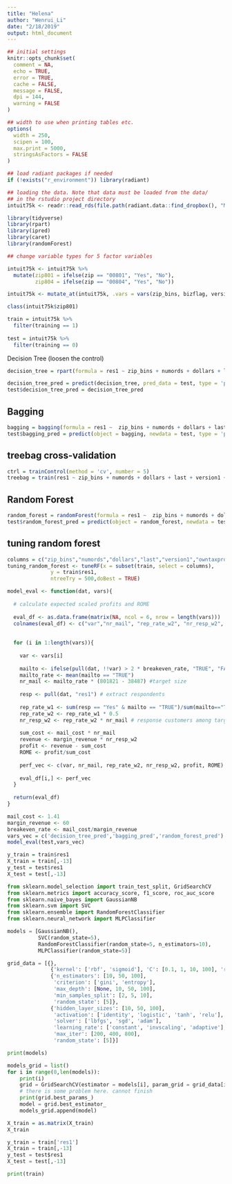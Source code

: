 ```yaml
---
title: "Helena"
author: "Wenrui_Li"
date: "2/18/2019"
output: html_document
---
```


```r
## initial settings
knitr::opts_chunk$set(
  comment = NA,
  echo = TRUE,
  error = TRUE,
  cache = FALSE,
  message = FALSE,
  dpi = 144,
  warning = FALSE
)

## width to use when printing tables etc.
options(
  width = 250,
  scipen = 100,
  max.print = 5000,
  stringsAsFactors = FALSE
)

## load radiant packages if needed
if (!exists("r_environment")) library(radiant)
```

<style>
.table {
  width: auto;
}
ul, ol {
  padding-left: 18px;
}
pre, code, pre code {
  overflow: auto;
  white-space: pre;
  word-wrap: normal;
  background-color: #ffffff;
}
</style>
```r
## loading the data. Note that data must be loaded from the data/
## in the rstudio project directory
intuit75k <- readr::read_rds(file.path(radiant.data::find_dropbox(), "MGTA455-2019/data/intuit75k.rds"))
```

```r
library(tidyverse)
library(rpart)
library(ipred)
library(caret)
library(randomForest)
```


```r
## change variable types for 5 factor variables

intuit75k <- intuit75k %>% 
  mutate(zip801 = ifelse(zip == "00801", "Yes", "No"),
         zip804 = ifelse(zip == "00804", "Yes", "No"))

intuit75k <- mutate_at(intuit75k, .vars = vars(zip_bins, bizflag, version1, owntaxprod, upgraded, zip801, zip804), .funs = funs(as.factor))

class(intuit75k$zip801)

train = intuit75k %>%
  filter(training == 1)
  
test = intuit75k %>%
  filter(training == 0)
```

Decision Tree (loosen the control)
```r
decision_tree = rpart(formula = res1 ~ zip_bins + numords + dollars + last + version1 + owntaxprod + upgraded + zip801 + zip804, data = train, control=rpart.control(minsplit=2, minbucket=1, cp=0.001))
```

```r
decision_tree_pred = predict(decision_tree, pred_data = test, type = 'prob')
test$decision_tree_pred = decision_tree_pred
```

## Bagging
```r
bagging = bagging(formula = res1 ~  zip_bins + numords + dollars + last + version1 + owntaxprod + upgraded + zip801 + zip804, data = train, nbagg=25)
test$bagging_pred = predict(object = bagging, newdata = test, type = 'prob')
```

## treebag cross-validation
```r
ctrl = trainControl(method = 'cv', number = 5)
treebag = train(res1 ~ zip_bins + numords + dollars + last + version1 + owntaxprod + upgraded + zip801 + zip804, data = train, method = 'treebag', trControl = ctrl)
```

## Random Forest
```r
random_forest = randomForest(formula = res1 ~  zip_bins + numords + dollars + last + version1 + owntaxprod + upgraded + zip801 + zip804, data = train)
test$random_forest_pred = predict(object = random_forest, newdata = test, type = 'prob')
```

## tuning random forest
```r
columns = c("zip_bins","numords","dollars","last","version1","owntaxprod","upgraded","zip801","zip804")
tuning_random_forest <- tuneRF(x = subset(train, select = columns),
              y = train$res1,
              ntreeTry = 500,doBest = TRUE)
```


```r
model_eval <- function(dat, vars){
  
  # calculate expected scaled profits and ROME
  
  eval_df <- as.data.frame(matrix(NA, ncol = 6, nrow = length(vars)))
  colnames(eval_df) <- c("var","nr_mail", "rep_rate_w2", "nr_resp_w2", "profit", "ROME")
  
  
  for (i in 1:length(vars)){
    
    var <- vars[i]
    
    mailto <- ifelse(pull(dat, !!var) > 2 * breakeven_rate, "TRUE", "FALSE") # decide whether to mail or not
    mailto_rate <- mean(mailto == "TRUE")
    nr_mail <- mailto_rate * (801821 - 38487) #target size
    
    resp <- pull(dat, "res1") # extract respondents
    
    rep_rate_w1 <- sum(resp == "Yes" & mailto == "TRUE")/sum(mailto=="TRUE") # response rate among targeted audience
    rep_rate_w2 <- rep_rate_w1 * 0.5
    nr_resp_w2 <- rep_rate_w2 * nr_mail # response customers among targeted audience
    
    sum_cost <- mail_cost * nr_mail
    revenue <- margin_revenue * nr_resp_w2
    profit <- revenue - sum_cost
    ROME <- profit/sum_cost
    
    perf_vec <- c(var, nr_mail, rep_rate_w2, nr_resp_w2, profit, ROME)
    
    eval_df[i,] <- perf_vec
  }
  
  return(eval_df) 
}

```

```r
mail_cost <- 1.41
margin_revenue <- 60
breakeven_rate <- mail_cost/margin_revenue
vars_vec = c('decision_tree_pred','bagging_pred','random_forest_pred')
model_eval(test,vars_vec)
```


```r
y_train = train$res1
X_train = train[,-13]
y_test = test$res1
X_test = test[,-13]
```


```python
from sklearn.model_selection import train_test_split, GridSearchCV
from sklearn.metrics import accuracy_score, f1_score, roc_auc_score
from sklearn.naive_bayes import GaussianNB
from sklearn.svm import SVC
from sklearn.ensemble import RandomForestClassifier
from sklearn.neural_network import MLPClassifier
```


```python
models = [GaussianNB(),
          SVC(random_state=5),
          RandomForestClassifier(random_state=5, n_estimators=10),
          MLPClassifier(random_state=5)]
```


```python
grid_data = [{},
              {'kernel': ['rbf', 'sigmoid'], 'C': [0.1, 1, 10, 100], 'random_state': [5]},
              {'n_estimators': [10, 50, 100],
               'criterion': ['gini', 'entropy'],
               'max_depth': [None, 10, 50, 100],
               'min_samples_split': [2, 5, 10],
               'random_state': [5]},
              {'hidden_layer_sizes': [10, 50, 100],
               'activation': ['identity', 'logistic', 'tanh', 'relu'],
               'solver': ['lbfgs', 'sgd', 'adam'],
               'learning_rate': ['constant', 'invscaling', 'adaptive'],
               'max_iter': [200, 400, 800],
               'random_state': [5]}]
```


```python
print(models)
```
```python
models_grid = list()
for i in range(0,len(models)):
    print(i)
    grid = GridSearchCV(estimator = models[i], param_grid = grid_data[i], scoring='f1').fit(X_train, y_train) 
    # there is some problem here. cannot finish
    print(grid.best_params_)
    model = grid.best_estimator_
    models_grid.append(model)
```
```r
X_train = as.matrix(X_train)
X_train
```

```python

y_train = train['res1']
X_train = train[,-13]
y_test = test$res1
X_test = test[,-13]
```
```python
print(train)
```

